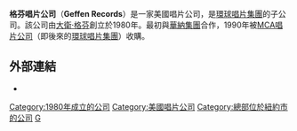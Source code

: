 {{Infobox record label
| image =Geffen Records logo.svg
| parent = [[環球唱片集團|環球唱片集團]]
| founded = 1980
| founder = [[大衛·格芬|大衛·格芬]]
| status = <!--Leave blank unless "Inactive" or "Defunct"-->
| distributor = [[Interscope_Geffen_A&M|Interscope Geffen A&M]]（美國）<br />[[寶麗金唱片|寶麗金唱片]]（美國以外）
| genre = Various
| country = {{USA}}
| location = [[紐約州|紐約州]][[紐約市|紐約市]]
}}

'''格芬唱片公司'''（'''Geffen Records'''）是一家美國唱片公司，是[[環球唱片集團|環球唱片集團]]的子公司。該公司由[[大衛·格芬|大衛·格芬]]創立於1980年。最初與[[華納音樂集團|華納集團]]合作，1990年被[[MCA唱片公司|MCA唱片公司]]（即後來的[[環球唱片集團|環球唱片集團]]）收購。

==外部連結==
* {{official website|http://www.geffen.com}}

{{环球音乐集团}}

[[Category:1980年成立的公司|Category:1980年成立的公司]]
[[Category:美國唱片公司|Category:美國唱片公司]]
[[Category:總部位於紐約市的公司|Category:總部位於紐約市的公司]]
[[Category:环球音乐集团|G]]